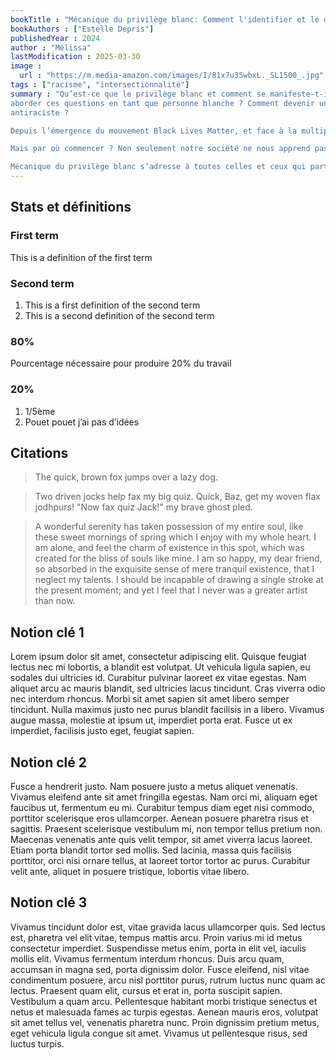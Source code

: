 ```yaml
---
bookTitle : "Mécanique du privilège blanc: Comment l'identifier et le déjouer ?"
bookAuthors : ["Estelle Depris"]
publishedYear : 2024
author : "Mélissa"
lastModification : 2025-03-30
image :
  url : "https://m.media-amazon.com/images/I/81x7u35wbxL._SL1500_.jpg"
tags : ["racisme", "intersectionnalité"]
summary : "Qu’est-ce que le privilège blanc et comment se manifeste-t-il ? Comment se sentir légitime pour
aborder ces questions en tant que personne blanche ? Comment devenir un·e meilleur·e allié·e de la lutte
antiraciste ?

Depuis l’émergence du mouvement Black Lives Matter, et face à la multiplication des violences policières, beaucoup d’entre nous ont pris conscience du caractère systémique du racisme, et ressentent le besoin pressant de ne plus être complices de ce système.

Mais par où commencer ? Non seulement notre société ne nous apprend pas à être antiracistes mais le climat politique et médiatique rend ces questions difficiles à aborder, même au sein de nos cercles intimes, où ces discussions peuvent déclencher des émotions intenses.

Mécanique du privilège blanc s’adresse à toutes celles et ceux qui partagent ces questionnements. Rigoureusement documenté par des recherches en sciences sociales, des enquêtes et des analyses de l’actualité, ce guide d’éducation antiraciste propose des outils concrets aux personnes qui souhaitent se confronter à leurs privilèges et approfondir leur compréhension des discriminations raciales."
---
```


## Stats et définitions

### First term
This is a definition of the first term

### Second term
1. This is a first definition of the second term
2. This is a second definition of the second term

### 80%
Pourcentage nécessaire pour produire 20% du travail

### 20%
1. 1/5ème
2. Pouet pouet j’ai pas d’idées

## Citations
> The quick, brown fox jumps over a lazy dog.

> Two driven jocks help fax my big quiz. Quick, Baz, get my woven flax jodhpurs! "Now fax quiz Jack!" my brave ghost
pled.

> A wonderful serenity has taken possession of my entire soul, like these sweet mornings of spring which I enjoy
with my whole heart. I am alone, and feel the charm of existence in this spot, which was created for the bliss of souls like mine. I am so happy, my dear friend, so absorbed in the exquisite sense of mere tranquil existence, that I neglect my talents. I should be incapable of drawing a single stroke at the present moment; and yet I feel that I never was a greater artist than now.


## Notion clé 1

 Lorem ipsum dolor sit amet, consectetur adipiscing elit. Quisque feugiat lectus nec mi lobortis, a blandit est volutpat. Ut vehicula ligula sapien, eu sodales dui ultricies id. Curabitur pulvinar laoreet ex vitae egestas. Nam aliquet arcu ac mauris blandit, sed ultricies lacus tincidunt. Cras viverra odio nec interdum rhoncus. Morbi sit amet sapien sit amet libero semper tincidunt. Nulla maximus justo nec purus blandit facilisis in a libero. Vivamus augue massa, molestie at ipsum ut, imperdiet porta erat. Fusce ut ex imperdiet, facilisis justo eget, feugiat sapien.

## Notion clé 2

Fusce a hendrerit justo. Nam posuere justo a metus aliquet venenatis. Vivamus eleifend ante sit amet fringilla egestas. Nam orci mi, aliquam eget faucibus ut, fermentum eu mi. Curabitur tempus diam eget nisi commodo, porttitor scelerisque eros ullamcorper. Aenean posuere pharetra risus et sagittis. Praesent scelerisque vestibulum mi, non tempor tellus pretium non. Maecenas venenatis ante quis velit tempor, sit amet viverra lacus laoreet. Etiam porta blandit tortor sed mollis. Sed lacinia, massa quis facilisis porttitor, orci nisi ornare tellus, at laoreet tortor tortor ac purus. Curabitur velit ante, aliquet in posuere tristique, lobortis vitae libero.

## Notion clé 3

Vivamus tincidunt dolor est, vitae gravida lacus ullamcorper quis. Sed lectus est, pharetra vel elit vitae, tempus mattis arcu. Proin varius mi id metus consectetur imperdiet. Suspendisse metus enim, porta in elit vel, iaculis mollis elit. Vivamus fermentum interdum rhoncus. Duis arcu quam, accumsan in magna sed, porta dignissim dolor. Fusce eleifend, nisl vitae condimentum posuere, arcu nisl porttitor purus, rutrum luctus nunc quam ac lectus. Praesent quam elit, cursus et erat in, porta suscipit sapien. Vestibulum a quam arcu. Pellentesque habitant morbi tristique senectus et netus et malesuada fames ac turpis egestas. Aenean mauris eros, volutpat sit amet tellus vel, venenatis pharetra nunc. Proin dignissim pretium metus, eget vehicula ligula congue sit amet. Vivamus ut pellentesque risus, sed luctus turpis. 